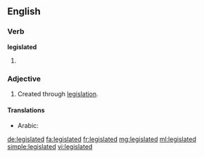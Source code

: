==English==

===Verb===
'''legislated'''
# {{past of|legislate}}

===Adjective===
{{en-adj|-}}
# Created through [[legislation]].

====Translations====
{{trans-top|created through legislation}}
* Arabic: {{t-|ar|مشروع|tr=mašrū‘}}
{{trans-mid}}
{{trans-bottom}}

[[de:legislated]]
[[fa:legislated]]
[[fr:legislated]]
[[mg:legislated]]
[[ml:legislated]]
[[simple:legislated]]
[[vi:legislated]]